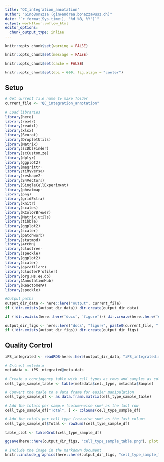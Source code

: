 ```yaml
---
title: "QC_integration_annotation"
author: "GinoBonazza (ginoandrea.bonazza@usz.ch)"
date: "`r format(Sys.time(), '%d %B, %Y')`"
output: workflowr::wflow_html
editor_options:
  chunk_output_type: inline
---
```


```r
knitr::opts_chunk$set(warning = FALSE)

knitr::opts_chunk$set(message = FALSE)

knitr::opts_chunk$set(cache = FALSE)

knitr::opts_chunk$set(dpi = 600, fig.align = "center")
```

## Setup

```r
# Get current file name to make folder
current_file <- "QC_integration_annotation"

# Load libraries
library(here)
library(readr)
library(readxl)
library(xlsx)
library(Seurat)
library(DropletUtils)
library(Matrix)
library(scDblFinder)
library(scCustomize)
library(dplyr)
library(ggplot2)
library(magrittr)
library(tidyverse)
library(reshape2)
library(S4Vectors)
library(SingleCellExperiment)
library(pheatmap)
library(png)
library(gridExtra)
library(knitr)
library(scales)
library(RColorBrewer)
library(Matrix.utils)
library(tibble)
library(ggplot2)
library(scater)
library(patchwork)
library(statmod)
library(ArchR)
library(clustree)
library(speckle)
library(ggplot2)
library(scater)
library(gprofiler2)
library(clusterProfiler)
library(org.Hs.eg.db)
library(AnnotationHub)
library(ReactomePA)
library(speckle)

#Output paths
output_dir_data <- here::here("output", current_file)
if (!dir.exists(output_dir_data)) dir.create(output_dir_data)

if (!dir.exists(here::here("docs", "figure"))) dir.create(here::here("docs", "figure"))

output_dir_figs <- here::here("docs", "figure", paste0(current_file, ".Rmd"))
if (!dir.exists(output_dir_figs)) dir.create(output_dir_figs)
```


## Quality Control


```r
iPS_integrated <- readRDS(here::here(output_dir_data, "iPS_integrated.rds"))
```


```r
# Extract metadata
metadata <- iPS_integrated@meta.data

# Create a contingency table with cell types as rows and samples as columns
cell_type_sample_table <- table(metadata$cell_type, metadata$Sample)

# Convert the table to a data frame for easier manipulation
cell_type_sample_df <- as.data.frame.matrix(cell_type_sample_table)

# Add the totals per sample (column-wise sum) as the last row
cell_type_sample_df["Total", ] <- colSums(cell_type_sample_df)

# Add the totals per cell type (row-wise sum) as the last column
cell_type_sample_df$Total <- rowSums(cell_type_sample_df)

table_plot <- tableGrob(cell_type_sample_df)

ggsave(here::here(output_dir_figs, "cell_type_sample_table.png"), plot = table_plot, dpi = 600, width = 8, height = 3)

# Include the image in the markdown document
knitr::include_graphics(here::here(output_dir_figs, "cell_type_sample_table.png"), error = FALSE)
```







